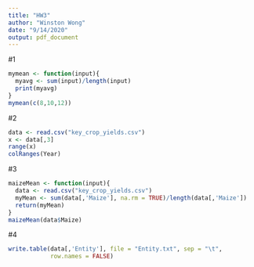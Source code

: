 ```yaml
---
title: "HW3"
author: "Winston Wong"
date: "9/14/2020"
output: pdf_document
---
```

#1
```r
mymean <- function(input){
  myavg <- sum(input)/length(input)
  print(myavg)
}
mymean(c(8,10,12))
```

#2
```r
data <- read.csv("key_crop_yields.csv")
x <- data[,3]
range(x)
colRanges(Year)

```

#3
```r
maizeMean <- function(input){
  data <- read.csv("key_crop_yields.csv")
  myMean <- sum(data[,'Maize'], na.rm = TRUE)/length(data[,'Maize'])
  return(myMean)
}
maizeMean(data$Maize)
```

#4
```r
write.table(data[,'Entity'], file = "Entity.txt", sep = "\t",
            row.names = FALSE)
```
